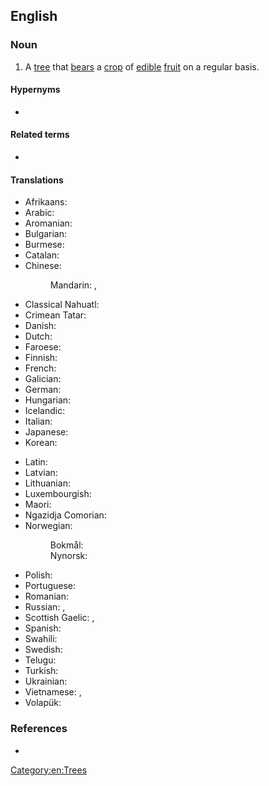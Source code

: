 ==English==

===Noun===
{{en-noun}}

# A [[tree]] that [[bears]] a [[crop]] of [[edible]] [[fruit]] on a regular basis.

====Hypernyms====
* {{l|en|tree}}

====Related terms====
* {{l|en|food tree}}

====Translations====
{{trans-top|a tree that bears a crop of edible fruit on a regular basis}}
* Afrikaans: {{t|af|vrugteboom}}
* Arabic: {{t-needed|ar}}
* Aromanian: {{t|rup|pom}}
* Bulgarian: {{t|bg|овошка|f}}
* Burmese: {{t+|my|သီးပင်}}
* Catalan: {{t|ca|fruiter|m}}
* Chinese:
*: Mandarin: {{t+|cmn|果樹|sc=Hani}}, {{t+|cmn|果树|tr=guǒshù|sc=Hani}}
* Classical Nahuatl: {{t|nci|xōchihcualcuahuitl}}
* Crimean Tatar: {{t|crh|meyva teregi}}
* Danish: {{t+|da|frugttræ|n}}
* Dutch: {{t+|nl|fruitboom|m}}
* Faroese: {{t|fo|frukttræ|n}}
* Finnish: {{t|fi|hedelmäpuu}}
* French: {{t+|fr|arbre fruitier|m}}
* Galician: {{t|gl|árbore froiteira|f}}
* German: {{t+|de|Obstbaum|m}}
* Hungarian: {{t+|hu|gyümölcsfa}}
* Icelandic: {{t|is|ávaxtatré|n}}
* Italian: {{t|it|albero da frutto|m}}
* Japanese: {{t+|ja|果樹|tr=かじゅ, kaju|sc=Jpan}}
* Korean: {{t-needed|ko}}
{{trans-mid}}
* Latin: {{t+|la|pōmus}}
* Latvian: {{t|lv|augļu koks|m}}
* Lithuanian: {{t|lt|vaismedis|m}}
* Luxembourgish: {{t|lb|Uebstbam|m}}
* Maori: {{t|mi|rākau whai hua}}
* Ngazidja Comorian: {{t|zdj|mri wa marunda|c3|c4}}
* Norwegian:
*: Bokmål: {{t|nb|frukttre|n}}
*: Nynorsk: {{t|nn|frukttre|n}}
* Polish: {{t|pl|drzewo owocowe|n}}
* Portuguese: {{t|pt|[[árvore]] [[frutífera]]|f}}
* Romanian: {{t+|ro|pom|m}}
* Russian: {{t|ru|плодо́вое де́рево|n}}, {{t|ru|фрукто́вое де́рево|n}}
* Scottish Gaelic: {{t|gd|meas-chraobh|f}}, {{t|gd|craobh-mheas|f}}
* Spanish: {{t|es|árbol frutal|m}}
* Swahili: {{t|sw|mti wa matunda|c3|c4}}
* Swedish: {{t+|sv|fruktträd|n}}
* Telugu: {{t+|te|పండ్ల చెట్టు}}
* Turkish: {{t+|tr|meyve ağacı}}
* Ukrainian: {{t-needed|uk}}
* Vietnamese: {{t|vi|cây ăn quả}}, {{t|vi|cây ăn trái}}
* Volapük: {{t+|vo|flukabim}}
{{trans-bottom}}

===References===
* {{pedia}}

[[Category:en:Trees]]